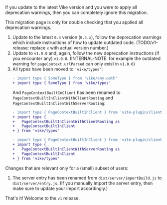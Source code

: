 If you update to the latest Vike version and you were to apply all deprecation warnings, then you can completely ignore this migration.

This migration page is only for double checking that you applied all deprecation warnings.

1. Update to the latest `0.4` version (`0.4.x`), follow the deprecation warnings which include instructions of how to update outdated code. (TODO/v1-release: replace `x` with actual version number.)
1. Update to `v1.0.0` and, again, follow the new deprecation instructions (if you encounter any) `v1.0.0`. (INTERNAL-NOTE: for example the outdated warning for `pageContext.urlParsed` can only exist in `v1.0.0`)
1. All types have been moved to `'vike/types'`:
   ```diff
   - import type { SomeType } from 'vike/any-path'
   + import type { SomeType } from 'vike/types'
   ```
   And `PageContextBuiltInClient` has been renamed to `PageContextBuiltInClientWithClientRouting` and `PageContextBuiltInClientWithServerRouting`:
   ```diff
   - import type { PageContextBuiltInClient } from 'vite-plugin/client/router'
   + import type {
   +   PageContextBuiltInClientWithClientRouting as
   +   PageContextBuiltInClient
   + } from 'vike/types'

   - import type { PageContextBuiltInClient } from 'vite-plugin/client'
   + import type {
   +   PageContextBuiltInClientWithServerRouting as
   +   PageContextBuiltInClient
   + } from 'vike/types'
   ```

Changes that are relevant only for a (small) subset of users:
 1. The server entry has been renamed from `dist/server/importBuild.js` to `dist/server/entry.js`. (If you manually import the server entry, then make sure to update your import accordingly.)

That's it! Welcome to the `v1` release.

